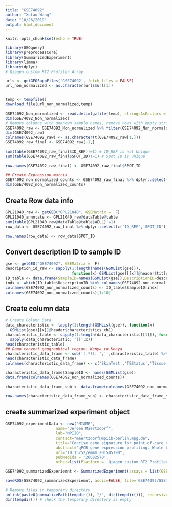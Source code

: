 ```yaml
---
title: "GSE74092"
author: "Xutao Wang"
date: "10/26/2019"
output: html_document
---
```


```r
knitr::opts_chunk$set(echo = TRUE)
```

```r
library(GEOquery)
library(preprocessCore)
library(SummarizedExperiment)
library(limma)
library(dplyr)
# Qiagen custom RT2 Profiler Array
```

```r
urls <- getGEOSuppFiles('GSE74092', fetch_files = FALSE)
url_non_normalized <- as.character(urls$url[1])


temp <- tempfile()
download.file(url_non_normalized,temp)

GSE74092_Non_normalized <- read.delim(gzfile(temp), stringsAsFactors = FALSE)
dim(GSE74092_Non_normalized)
# Remove columns with unknown sample names, remove rows with empty string
GSE74092_raw <- GSE74092_Non_normalized %>% filter(GSE74092_Non_normalized[,1]!='') %>% select_if(!is.na(GSE74092_Non_normalized[2,]) == TRUE)
dim(GSE74092_raw)
colnames(GSE74092_raw) <- as.character(t(GSE74092_raw[1,]))
GSE74092_raw_final <- GSE74092_raw[-1,]

sum(table(GSE74092_raw_final$ID_REF)!=1) # ID_REF is not Unique
sum(table(GSE74092_raw_final$SPOT_ID)!=1) # Spot ID is unique

row.names(GSE74092_raw_final) <- GSE74092_raw_final$SPOT_ID

## Create Expression matrix
GSE74092_non_normalized_counts <- GSE74092_raw_final %>% dplyr::select(-c('ID_REF','SPOT_ID'))
dim(GSE74092_non_normalized_counts)
```

## Create Row data info
```r
GPL21040_raw <- getGEO("GPL21040", GSEMatrix =  F)
GPL21040_annotate <- GPL21040_raw@dataTable@table
sum(table(GPL21040_raw@dataTable@table$WELL)!=1)
row_data <- GSE74092_raw_final %>% dplyr::select(c('ID_REF','SPOT_ID')) %>% left_join(GPL21040_annotate, by=c('SPOT_ID'='WELL')) %>% dplyr::select(-ID) %>% DataFrame()

row.names(row_data) <- row_data$SPOT_ID
```

## Convert description ID to sample ID
```r
gse <- getGEO("GSE74092", GSEMatrix =  F)
description_id_raw <- sapply(1:length(names(GSMList(gse))), 
                             function(x) GSMList(gse)[[x]]@header$title)
ID_table <- data.frame(SampleID=names(GSMList(gse)),DescriptionID=description_id_raw)
indx <- which(ID_table$DescriptionID %in% colnames(GSE74092_non_normalized_counts))
colnames(GSE74092_non_normalized_counts) <- ID_table$SampleID[indx]
colnames(GSE74092_non_normalized_counts)[1:10]
```

## Create column data
```r
# Create Column Data
data_characteristic <- lapply(1:length(GSMList(gse)), function(x)  
  GSMList(gse)[[x]]@header$characteristics_ch1)
characteristic_table <- sapply(1:length(data_characteristic[[1]]), function(x) 
  sapply(data_characteristic, '[[',x)) 
head(characteristic_table)
## Demo convert geographical region: Kenya to Kenya
characteristic_data_frame <- sub('(.*?): ','',characteristic_table) %>% data.frame()
head(characteristic_data_frame)
colnames(characteristic_data_frame) <- c('SkinTest','TBStatus','Tissue','ActivationAgent','Time')

characteristic_data_frame$SampleID <- names(GSMList(gse))
data.frame(colnames(GSE74092_non_normalized_counts))

characteristic_data_frame_sub <- data.frame(colnames(GSE74092_non_normalized_counts)) %>% left_join(characteristic_data_frame, by=c('colnames.GSE74092_non_normalized_counts.'='SampleID')) %>% DataFrame()

row.names(characteristic_data_frame_sub) <- characteristic_data_frame_sub$colnames.GSE74092_non_normalized_counts.
```

## create summarized experiment object
```r
GSE74092_experimentData <- new('MIAME',
                      name="Jeroen Maertzdorf",
                      lab="MPIIB",
                      contact="maertzdorf@mpiib-berlin.mpg.de",
                      title="Concise gene signature for point-of-care classification of tuberculosis.",
                      abstract="qPCR gene expression profiling. Whole blood gene expression from TB patients (positive in GenXpert assay) and healthy controls; both tuberculin skin test positive (TSTpos) and -negative (TSTneg).",
                      url="10.15252/emmm.201505790",
                      pubMedIds = '26682570',
                      other=list(Platform = 'Qiagen custom RT2 Profiler Array'))

GSE74092_summarizedExperiemnt <- SummarizedExperiment(assays = list(GSE74092_Non_normalized_counts= as.matrix(GSE74092_non_normalized_counts)), colData = characteristic_data_frame_sub, rowData = row_data, metadata = list(GSE74092_experimentData)); GSE74092_summarizedExperiemnt

```

```r
saveRDS(GSE74092_summarizedExperiemnt, ascii=FALSE, file='GSE74092/GSE74092_summarizedExperiemnt.RDS')

# Remove files in temporary directory
unlink(paste0(normalizePath(tempdir()), "/", dir(tempdir())), recursive = TRUE)
dir(tempdir()) # check the temporary directory is empty
```










